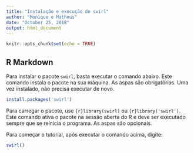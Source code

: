 ```yaml
---
title: "Instalação e execução do swirl"
author: "Monique e Matheus"
date: "October 25, 2018"
output: html_document
---
```


```r
knitr::opts_chunk$set(echo = TRUE)
```

## R Markdown

Para instalar o pacote `swirl`, basta executar o comando abaixo. Este comando instala o pacote na sua máquina. As aspas são obrigatórias. Uma vez instalado, não precisa executar de novo.

```r
install.packages('swirl')
```

Para carregar o pacote, use `{r}library(swirl)` ou `{r}library('swirl')`. Este comando ativa o pacote na sessão aberta do R e deve ser executado sempre que se reinicia o programa. As aspas são opcionais. 

Para começar o tutorial, após executar o comando acima, digite:

```r
swirl()
```